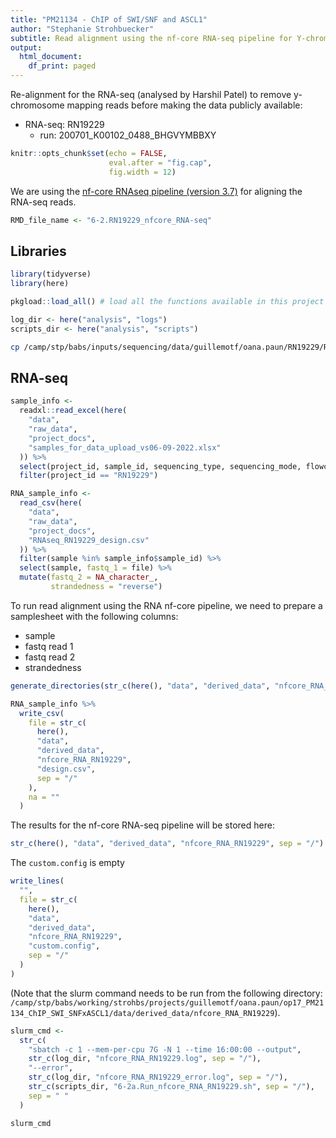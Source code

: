 ```yaml
---
title: "PM21134 - ChIP of SWI/SNF and ASCL1"
author: "Stephanie Strohbuecker"
subtitle: Read alignment using the nf-core RNA-seq pipeline for Y-chromosome removal
output:
  html_document:
    df_print: paged
---
```


Re-alignment for the RNA-seq (analysed by Harshil Patel) to remove y-chromosome mapping reads before making the data publicly available:

* RNA-seq: RN19229
    - run: 200701_K00102_0488_BHGVYMBBXY

```r
knitr::opts_chunk$set(echo = FALSE,
                      eval.after = "fig.cap",
                      fig.width = 12)
```

We are using the [nf-core RNAseq pipeline (version 3.7)](https://nf-co.re/rnaseq/3.7) for aligning the RNA-seq reads.


```r
RMD_file_name <- "6-2.RN19229_nfcore_RNA-seq"
```

## Libraries

```r
library(tidyverse)
library(here)
```

```r
pkgload::load_all() # load all the functions available in this project
```

```r
log_dir <- here("analysis", "logs")
scripts_dir <- here("analysis", "scripts")
```

```bash
cp /camp/stp/babs/inputs/sequencing/data/guillemotf/oana.paun/RN19229/RN19229_design.csv /camp/stp/babs/working/strohbs/projects/guillemotf/oana.paun/op17_PM21134_ChIP_SWI_SNFxASCL1/data/raw_data/project_docs/RNAseq_RN19229_design.csv
```


## RNA-seq

```r
sample_info <-
  readxl::read_excel(here(
    "data",
    "raw_data",
    "project_docs",
    "samples_for_data_upload_vs06-09-2022.xlsx"
  )) %>% 
  select(project_id, sample_id, sequencing_type, sequencing_mode, flowcell) %>% 
  filter(project_id == "RN19229")

RNA_sample_info <-
  read_csv(here(
    "data",
    "raw_data",
    "project_docs",
    "RNAseq_RN19229_design.csv"
  )) %>%
  filter(sample %in% sample_info$sample_id) %>% 
  select(sample, fastq_1 = file) %>% 
  mutate(fastq_2 = NA_character_,
         strandedness = "reverse")
```


To run read alignment using the RNA nf-core pipeline, we need to prepare a samplesheet with the following columns:

* sample
* fastq read 1
* fastq read 2 
* strandedness

```r
generate_directories(str_c(here(), "data", "derived_data", "nfcore_RNA_RN19229", sep = "/"))
```

```r
RNA_sample_info %>%
  write_csv(
    file = str_c(
      here(),
      "data",
      "derived_data",
      "nfcore_RNA_RN19229",
      "design.csv",
      sep = "/"
    ),
    na = ""
  )
```

The results for the nf-core RNA-seq pipeline will be stored here:
```r
str_c(here(), "data", "derived_data", "nfcore_RNA_RN19229", sep = "/")
```

The `custom.config` is empty 
```r
write_lines(
  "",
  file = str_c(
    here(),
    "data",
    "derived_data",
    "nfcore_RNA_RN19229",
    "custom.config",
    sep = "/"
  )
)
```

(Note that the slurm command needs to be run from the following directory: `/camp/stp/babs/working/strohbs/projects/guillemotf/oana.paun/op17_PM21134_ChIP_SWI_SNFxASCL1/data/derived_data/nfcore_RNA_RN19229`).

```r
slurm_cmd <-
  str_c(
    "sbatch -c 1 --mem-per-cpu 7G -N 1 --time 16:00:00 --output",
    str_c(log_dir, "nfcore_RNA_RN19229.log", sep = "/"),
    "--error",
    str_c(log_dir, "nfcore_RNA_RN19229_error.log", sep = "/"),
    str_c(scripts_dir, "6-2a.Run_nfcore_RNA_RN19229.sh", sep = "/"),
    sep = " "
  ) 

slurm_cmd
```

